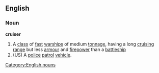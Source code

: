 ==English==
===Noun===
{{wikipedia}}
'''cruiser'''
# A [[class]] of [[fast]] [[warship]]s of medium [[tonnage]], having a long [[cruising]] [[range]] but less [[armour]] and [[firepower]] than a [[battleship]]
# (US) A [[police]] [[patrol]] [[vehicle]].
[[Category:English nouns]]